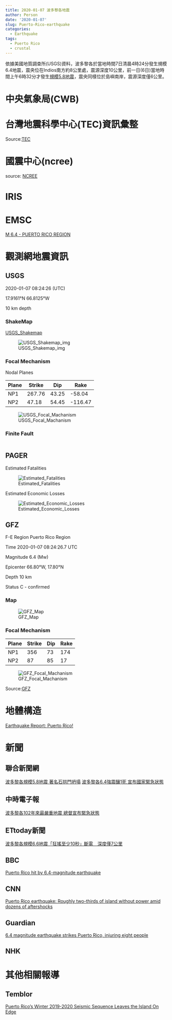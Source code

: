 ```yaml
---
title: 2020-01-07 波多黎各地震
author: Person
date: '2020-01-07'
slug: Puerto-Rico-earthquake
categories:
  - Earthquake
tags:
  - Puerto Rico
  - crustal
---
```


依據美國地質調查所(USGS)資料，波多黎各於當地時間7日清晨4時24分發生規模6.4地震，震央位在Indios南方約8公里處，震源深度10公里，前一日(6日)當地時間上午6時32分才發生[規模5.8地震](https://earthquake.usgs.gov/earthquakes/eventpage/pr2020006006/executive)，震央同樣位於島嶼南岸，震源深度僅6公里。

# 中央氣象局(CWB)

[]()


# 台灣地震科學中心(TEC)資訊彙整

[]()


Source:[TEC](http://tec.earth.sinica.edu.tw/new_web/index.php)


# 國震中心(ncree)

[]()

source: [NCREE](http://www.ncree.org/)

# IRIS

[]()


# EMSC

[M 6.4 - PUERTO RICO REGION](https://www.emsc-csem.org/Earthquake/earthquake.php?id=817438)


# 觀測網地震資訊

## USGS


2020-01-07 08:24:26 (UTC)

17.9161°N 66.8125°W

10 km depth

### ShakeMap

[USGS_Shakemap](https://earthquake.usgs.gov/earthquakes/eventpage/us70006vll/shakemap/intensity)

![USGS_Shakemap_img](images/20200107/us70006vll_intensity.jpg)

### Focal Mechanism

Nodal Planes

| Plane | Strike | Dip  | Rake |
| ----- | ------ | ---- | ---- |
| NP1   | 267.76 | 43.25  | -58.04  |
| NP2   | 47.18 | 54.45  | -116.47  |

![USGS_Focal_Machanism](images/20200107/us70006vll_moment-tensor.png)

### Finite Fault

![]()

## PAGER

Estimated Fatalities

![Estimated_Fatalities](images/20200107/us70006vll_alertfatal_small.png)

Estimated Economic Losses

![Estimated_Economic_Losses](images/20200107/us70006vll_alertecon_small.png)


## GFZ

F-E Region Puerto Rico Region

Time 2020-01-07 08:24:26.7 UTC

Magnitude 6.4 (Mw)

Epicenter 66.80°W, 17.80°N

Depth 10 km

Status C - confirmed 

### Map

![GFZ_Map](images/20200107/gfz2020alpr.jpg)

### Focal Mechanism

| Plane | Strike | Dip  | Rake |
| ----- | ------ | ---- | ---- |
| NP1   | 356   |   73   |   174 |
| NP2   | 87   |   85   |   17 |

![GFZ_Focal_Machanism](images/20200107/gfz2020alpr_bb.png)

Source:[GFZ](http://geofon.gfz-potsdam.de/eqinfo/event.php?id=gfz2020alpr)

# 地體構造

[Earthquake Report: Puerto Rico!](http://earthjay.com/?p=9232)


# 新聞

## 聯合新聞網
[波多黎各規模5.8地震 著名石拱門坍塌](https://udn.com/news/story/6812/4272168)
[波多黎各6.4強震釀1死 宣布國家緊急狀態](https://udn.com/news/story/6809/4274170)

## 中時電子報
[波多黎各102年來最嚴重地震 總督宣布緊急狀態](https://www.chinatimes.com/realtimenews/20200108001089-260408?chdtv)

## ETtoday新聞
[波多黎各規模6.6地震「狂搖至少10秒」斷電　深度僅7公里](https://www.ettoday.net/news/20200107/1619837.htm)

## BBC
[Puerto Rico hit by 6.4-magnitude earthquake](https://www.bbc.com/news/world-us-canada-51023554)

## CNN
[Puerto Rico earthquake: Roughly two-thirds of island without power amid dozens of aftershocks](https://edition.cnn.com/2020/01/08/us/puerto-rico-earthquake-wednesday/index.html)

## Guardian
[6.4 magnitude earthquake strikes Puerto Rico, injuring eight people](https://www.theguardian.com/world/2020/jan/07/puerto-rico-earthquake-strikes)

## NHK
[]()

# 其他相關報導

## Temblor
[Puerto Rico’s Winter 2019-2020 Seismic Sequence Leaves the Island On Edge](https://temblor.net/earthquake-insights/puerto-ricos-winter-2019-2020-seismic-sequence-leaves-the-island-on-edge-10321/)

